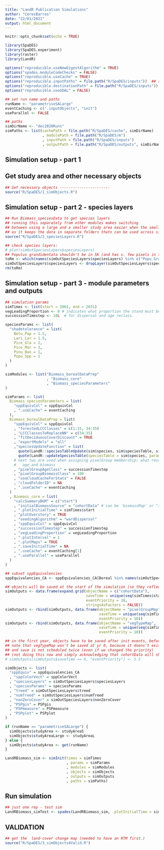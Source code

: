 ```yaml
---
title: "LandR Publication Simulations"
author: "CeresBarros"
date: "22/01/2021"
output: html_document
---
```


```r
knitr::opts_chunk$set(echo = TRUE)

library(SpaDES)
library(SpaDES.experiment)
library(raster)
library(LandR)

options("reproducible.useNewDigestAlgorithm" = TRUE)
options("spades.moduleCodeChecks" = FALSE)
options("reproducible.useCache" = TRUE)
options("reproducible.inputPaths" = file.path("R/SpaDES/inputs"))  ## store everything in data/ so that there are no duplicated files across modules
options("reproducible.destinationPath" = file.path("R/SpaDES/inputs"))
options("reproducible.useGDAL" = FALSE)

## set run name and paths
runName <- "parametriseSALarge"
eventCaching <- c(".inputObjects", "init")
useParallel <- FALSE

## paths
simDirName <- "dec2020Runs"
simPaths <- list(cachePath = file.path("R/SpaDES/cache", simDirName)
                 , modulePath = file.path("R/SpaDES/m")
                 , inputPath = file.path("R/SpaDES/inputs")
                 , outputPath = file.path("R/SpaDES/outputs", simDirName))

```

## Simulation setup - part 1 
## Get study area and other necessary objects 
```r
## Get necessary objects -----------------------
source("R/SpaDES/1_simObjects.R")
```

## Simulation setup - part 2 - species layers
```r
## Run Biomass_speciesData to get species layers
## running this separately from other modules makes switching
## between using a large and a smaller study area easier when the smaller SA is within the large one,
## as it keeps the data in separate folders thatn can be used across simulations/scenarios
source("R/SpaDES/2_speciesLayers.R")

## check species layers:
# plot(simOutSpeciesLayers$speciesLayers)
## Populus grandidentata shouldn't be in SK (and has v. few pixels in the layer) and will be excluded "manually"
toRm <- which(names(simOutSpeciesLayers$speciesLayers) %in% c("Popu_Gra"))
simOutSpeciesLayers$speciesLayers <- dropLayer(simOutSpeciesLayers$speciesLayers, i = toRm)
rm(toRm)
```


## Simulation setup - part 3 - module parameters and outputs
```r
## simulation params
simTimes <- list(start = 2001, end = 2031)
vegLeadingProportion <- 0 # indicates what proportion the stand must be in one species group for it to be leading.
successionTimestep <- 10L  # for dispersal and age reclass.

speciesParams <- list(
  "shadetolerance" = list(
    Betu_Pap = 1.5,
    Lari_Lar = 1.5,
    Pice_Gla = 2,
    Pice_Mar = 3,
    Pinu_Ban = 1,
    Popu_Spp = 1
  )
)

simModules <- list("Biomass_borealDataPrep"
                   , "Biomass_core"
                   , "Biomass_speciesParameters"
)

simParams <- list(
  Biomass_speciesParameters = list(
    "sppEquivCol" = sppEquivCol
    , ".useCache" = eventCaching
  ),
  Biomass_borealDataPrep = list(
    "sppEquivCol" = sppEquivCol
    , "forestedLCCClasses" = c(1:15, 34:35)
    , "LCCClassesToReplaceNN" = c(34:35)
    , "fitDeciduousCoverDiscount" = TRUE
    , "exportModels" = "all"
    ,"speciesUpdateFunction" = list(
      quote(LandR::speciesTableUpdate(sim$species, sim$speciesTable, sim$sppEquiv, P(sim)$sppEquivCol)),
      quote(LandR::updateSpeciesTable(speciesTable = sim$species, params = sim$speciesParams)))
    # next two are used when assigning pixelGroup membership; what resolution for
    #   age and biomass
    , "pixelGroupAgeClass" = successionTimestep
    , "pixelGroupBiomassClass" = 100
    , "useCloudCacheForStats" = FALSE
    , "cloudFolderID" = NA
    , ".useCache" = eventCaching
  )
  , Biomass_core = list(
    "calcSummaryBGM" = c("start")
    , "initialBiomassSource" = "cohortData" # can be 'biomassMap' or "spinup" too
    , ".plotInitialTime" = simTimes$start
    , "plotOverstory" = TRUE
    , "seedingAlgorithm" = "wardDispersal"
    , "sppEquivCol" = sppEquivCol
    , "successionTimestep" = successionTimestep
    , "vegLeadingProportion" = vegLeadingProportion
    , ".plotInterval" = 1
    , ".plotMaps" = TRUE
    , ".saveInitialTime" = NA
    , ".useCache" = eventCaching[1] 
    , ".useParallel" = useParallel
  )
)

## subset sppEquivalencies
sppEquivalencies_CA <- sppEquivalencies_CA[Boreal %in% names(simOutSpeciesLayers$speciesLayers)]

## objects will be saved at the start of the simulation (so they reflect the previous year)
simOutputs <- data.frame(expand.grid(objectName = c("cohortData"),
                                     saveTime = unique(seq(simTimes$start, simTimes$end, by = 5)),
                                     eventPriority = 10,
                                     stringsAsFactors = FALSE))
simOutputs <- rbind(simOutputs, data.frame(objectName = "pixelGroupMap",
                                           saveTime = unique(seq(simTimes$start, simTimes$end, by = 5)),
                                           eventPriority = 10))
simOutputs <- rbind(simOutputs, data.frame(objectName = "vegTypeMap",
                                           saveTime = unique(seq(simTimes$start, simTimes$end, by = 5)),
                                           eventPriority = 10))

## in the first year, objects have to be saved after init events, before mortalityAndGrowth
## note that vegTypeMap won't be saved at yr 0, because it doens't exist at priority 5.5
## and save is not scheduled twice (even if we changed the priority)
## (not doing this now and simply acknowledging that cohortData will show variation across reps in year 1)
# simOutputs[simOutputs$saveTime == 0, "eventPriority"] <- 5.5

simObjects <- list(
  "sppEquiv" = sppEquivalencies_CA
  , "sppColorVect" = sppColorVect
  , "speciesLayers" = simOutSpeciesLayers$speciesLayers
  , "speciesParams" = speciesParams
  , "treed" = simOutSpeciesLayers$treed
  , "numTreed" = simOutSpeciesLayers$numTreed
  , "nonZeroCover" = simOutSpeciesLayers$nonZeroCover
  , "PSPgis" = PSPgis
  , "PSPmeasure" = PSPmeasure
  , "PSPplot" = PSPplot
)

if (runName == "parametriseSALarge") {
  simObjects$studyArea <- studyAreaS
  simObjects$studyAreaLarge <- studyAreaL
} else {
  simObjects$studyArea <- get(runName)
}

LandRBiomass_sim <- simInit(times = simTimes
                            , params = simParams
                            , modules = simModules
                            , objects = simObjects
                            , outputs = simOutputs
                            , paths = simPaths)
```


## Run simulation
```r
## just one rep - test sim
LandRBiomass_simTest <- spades(LandRBiomass_sim, .plotInitialTime = simTimes$start)
```


## VALIDATION
```r
## get the  land-cover change map (needed to have an RTM first.)
source("R/SpaDES/3_simObjects4Valid.R")
```



